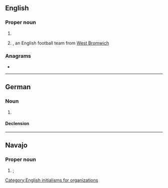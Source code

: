 ==English==

===Proper noun===
{{en-proper noun}}

# {{init of|en|{{w|World Boxing Association}}}}
# {{init of|en|[[w:West Bromwich Albion|West Bromwich Albion]]|nodot=1}}, an English football team from [[West Bromwich]]

===Anagrams===
* {{anagrams|en|a=abw|ABW|AWB}}

[[Category:English initialisms for organizations]]

----

==German==

===Noun===
{{de-noun|m.sg}}

# {{lb|de|law of compensation}} {{abbreviation of|de|Wiederbeschaffungsaufwand}}

====Declension====
{{de-ndecl|m.sg}}

----

==Navajo==
{{wikipedia|lang=nv|W.B.A.}}

===Proper noun===
{{head|nv|proper noun}}

# {{place|nv|country|cont/North America|t=USA}}; {{initialism of|nv|Wááshindoon bikéyah ałhidadiidzooígíí|lit=United Country of Washington|nodot=1|nocap=1}}